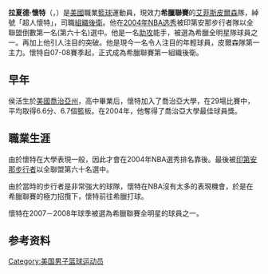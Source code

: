 {{Link style|time=2015-12-11T07:12:10+00:00}}

{{noteTA

|G=NBA

|T=zh-cn:拉沙德·怀特;

|1=zh-cn:拉沙德;zh-hk:拉夏德;

}}
{{Infobox NBA Player
| name = 拉夏德·懷特
| nickname =
| image =
| image_size =
| league = NBA
| height_ft = 6
| height_in = 2.5
| weight_lbs = 190
| team = ALBA Berlin
| position = [[組織後衛|組織後衛]]
| birth_date = {{birth date and age|1982|3|7}}
| birth_place = {{USA}}[[喬治亞州|喬治亞州]]
| college = [[喬治亞大學|喬治亞大學]]
| nationality = {{USA}}
| draft_round = 2
| draft_pick = 60
| draft_team = [[印第安那步行者|印第安那步行者]]
| draft_year = 2004
| former_teams = [[:en:Panionios_Forthnet|Panionios]] (2004–2005)<br>[[:en:KK_Hemofarm|Hemofarm]] (2005–2006)<br>[[:en:Telindus_Oostende|Telindus Oostende]] (2006–2007)<br>[[:en:Efes_Pilsen_S.K.|Efes Pilsen]]  (2007–2008)
| career_start = 2004年
| career_end =
| awards =
}}
'''拉夏德·懷特'''（{{lang-en|'''Rashad Wright'''}}，{{bd|1982年|3月7日||catIdx=Wright, Rashad}}）是[[美國|美國]]職業[[籃球|籃球]]運動員，現效力'''希臘聯賽'''的[[:en:Efes_Pilsen_S.K.|艾菲斯皮爾森]]隊，綽號「超人懷特」，司職[[組織後衛|組織後衛]]。他在[[2004年NBA选秀|2004年NBA选秀]]被印第安那步行者隊以全聯盟倒數第一名(第六十名)選中。他是一名[[助攻|助攻]]能手，被選為希臘全明星隊球員之一。再加上他引人注目的突破。他是現今一名令人注目的年輕球員，皮爾森隊第一主力。懷特自07-08賽季起，正式成為希臘聯賽第一組織後衛。

== 早年 ==
侯活生於[[美國|美國]][[喬治亞州|喬治亞州]]，高中畢業后，懷特加入了喬治亞大學，在29場比賽中，平均取得6.6分、6.7個籃板。在2004年，他奪得了喬治亞大學最佳球員獎。

== 職業生涯 ==
由於懷特在大學表現一般，因此才會在2004年NBA選秀排名靠後。最後被[[印第安那步行者|印第安那步行者]]以全聯盟第六十名選中。

由於當時的步行者是非常強大的球隊，懷特在NBA沒有太多的表現機會，於是在希臘聯賽的極力招攬下，懷特前往希臘打球。

懷特在2007－2008年球季被選為希臘聯賽全明星的球員之一。

== 参考资料 ==

{{reflist}}

{{2004 NBA Draft}}
{{Authority control}}

{{DEFAULTSORT:Wright, Rashad}}

[[Category:美国男子篮球运动员|Category:美国男子篮球运动员]]